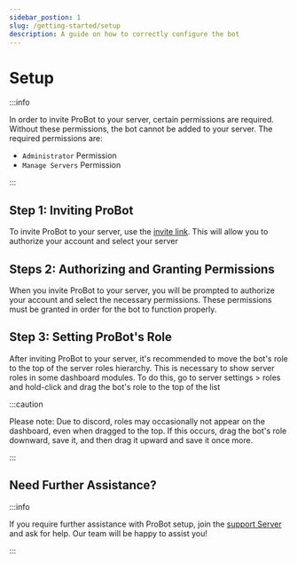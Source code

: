 ```yaml
---
sidebar_postion: 1
slug: /getting-started/setup
description: A guide on how to correctly configure the bot
---
```


# Setup 

:::info

In order to invite ProBot to your server, certain permissions are required. Without these permissions, the bot cannot be added to your server. The required permissions are:

- `Administrator` Permission 
- `Manage Servers` Permission

:::

## Step 1: Inviting ProBot

To invite ProBot to your server, use the [invite link](https://probot.io/invite). This will allow you to authorize your account and select your server

## Steps 2: Authorizing and Granting Permissions

When you invite ProBot to your server, you will be prompted to authorize your account and select the necessary permissions. These permissions must be granted in order for the bot to function properly.

## Step 3: Setting ProBot's Role

After inviting ProBot to your server, it's recommended to move the bot's role to the top of the server roles hierarchy. This is necessary to show server roles in some dashboard modules. To do this, go to server settings > roles and hold-click and drag the bot's role to the top of the list

:::caution

Please note: Due to discord, roles may occasionally not appear on the dashboard, even when dragged to the top. If this occurs, drag the bot's role downward, save it, and then drag it upward and save it once more.

:::

## Need Further Assistance?

:::info

If you require further assistance with ProBot setup, join the [support Server](https://discord.gg/probot) and ask for help. Our team will be happy to assist you!

:::
